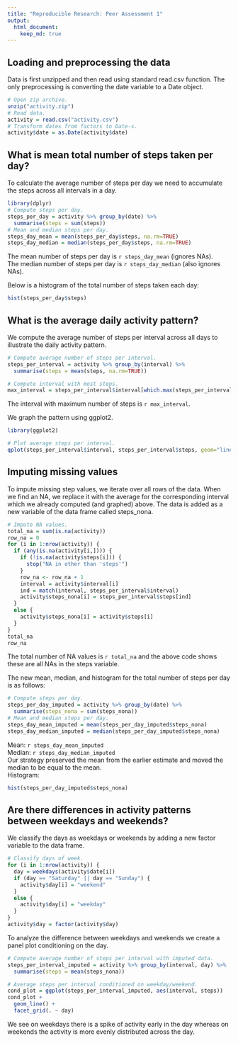 ```yaml
---
title: "Reproducible Research: Peer Assessment 1"
output: 
  html_document:
    keep_md: true
---
```



## Loading and preprocessing the data

Data is first unzipped and then read using standard read.csv function. 
The only preprocessing is converting the date variable to a Date object.

```r
# Open zip archive.
unzip("activity.zip")
# Read data.
activity = read.csv("activity.csv")
# Transform dates from factors to Date-s.
activity$date = as.Date(activity$date)
```

## What is mean total number of steps taken per day?

To calculate the average number of steps per day we need to accumulate the
steps across all intervals in a day.

```r
library(dplyr)
# Compute steps per day.
steps_per_day = activity %>% group_by(date) %>% 
  summarise(steps = sum(steps))
# Mean and median steps per day.
steps_day_mean = mean(steps_per_day$steps, na.rm=TRUE)
steps_day_median = median(steps_per_day$steps, na.rm=TRUE)
```

The mean number of steps per day is `r steps_day_mean` (ignores NAs).  
The median number of steps per day is `r steps_day_median` (also ignores NAs).

Below is a histogram of the total number of steps taken each day:

```r
hist(steps_per_day$steps)
```

## What is the average daily activity pattern?

We compute the average number of steps per interval across all days to
illustrate the daily activity pattern.

```r
# Compute average number of steps per interval.
steps_per_interval = activity %>% group_by(interval) %>%
  summarise(steps = mean(steps, na.rm=TRUE))

# Compute interval with most steps.
max_interval = steps_per_interval$interval[which.max(steps_per_interval$steps)]
```

The interval with maximum number of steps is `r max_interval`.

We graph the pattern using ggplot2.

```r
library(ggplot2)

# Plot average steps per interval.
qplot(steps_per_interval$interval, steps_per_interval$steps, geom="line")
```

## Imputing missing values

To impute missing step values, we iterate over all rows of the data. When we
find an NA, we replace it with the average for the corresponding interval
which we already computed (and graphed) above. The data is added as a new
variable of the data frame called steps_nona.

```r
# Impute NA values.
total_na = sum(is.na(activity))
row_na = 0
for (i in 1:nrow(activity)) {
  if (any(is.na(activity[i,]))) {
    if (!is.na(activity$steps[i])) {
      stop("NA in other than 'steps'")
    }
    row_na <- row_na + 1
    interval = activity$interval[i]
    ind = match(interval, steps_per_interval$interval)
    activity$steps_nona[i] = steps_per_interval$steps[ind]
  }
  else {
    activity$steps_nona[i] = activity$steps[i]
  }
}
total_na
row_na
```

The total number of NA values is `r total_na` and the above code shows these
are all NAs in the steps variable.

The new mean, median, and histogram for the total number of steps per day is
as follows:

```r
# Compute steps per day.
steps_per_day_imputed = activity %>% group_by(date) %>% 
  summarise(steps_nona = sum(steps_nona))
# Mean and median steps per day.
steps_day_mean_imputed = mean(steps_per_day_imputed$steps_nona)
steps_day_median_imputed = median(steps_per_day_imputed$steps_nona)
```
Mean: `r steps_day_mean_imputed`  
Median: `r steps_day_median_imputed`  
Our strategy preserved the mean from the earlier estimate and moved the median
to be equal to the mean.  
Histogram:
```r
hist(steps_per_day_imputed$steps_nona)
```

## Are there differences in activity patterns between weekdays and weekends?

We classify the days as weekdays or weekends by adding a new factor variable
to the data frame.

```r
# Classify days of week.
for (i in 1:nrow(activity)) {
  day = weekdays(activity$date[i])
  if (day == "Saturday" || day == "Sunday") {
    activity$day[i] = "weekend"
  }
  else {
    activity$day[i] = "weekday"
  }
}
activity$day = factor(activity$day)
```

To analyze the difference between weekdays and weekends we create a panel
plot conditioning on the day.

```r
# Compute average number of steps per interval with imputed data.
steps_per_interval_imputed = activity %>% group_by(interval, day) %>%
  summarise(steps = mean(steps_nona))

# Average steps per interval conditioned on weekday/weekend.
cond_plot = ggplot(steps_per_interval_imputed, aes(interval, steps))
cond_plot +
  geom_line() +
  facet_grid(. ~ day)
```

We see on weekdays there is a spike of activity early in the day whereas on
weekends the activity is more evenly distributed across the day.
